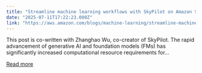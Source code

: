 ```yaml
---
title: "Streamline machine learning workflows with SkyPilot on Amazon SageMaker HyperPod"
date: "2025-07-11T17:22:23.000Z"
link: "https://aws.amazon.com/blogs/machine-learning/streamline-machine-learning-workflows-with-skypilot-on-amazon-sagemaker-hyperpod/"
---
```


This post is co-written with Zhanghao Wu, co-creator of SkyPilot. The rapid advancement of generative AI and foundation models (FMs) has significantly increased computational resource requirements for...

[Read more](https://aws.amazon.com/blogs/machine-learning/streamline-machine-learning-workflows-with-skypilot-on-amazon-sagemaker-hyperpod/)
